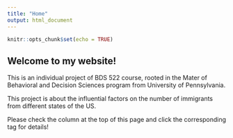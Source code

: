 ```yaml
---
title: "Home"
output: html_document
---
```


```r
knitr::opts_chunk$set(echo = TRUE)
```

## Welcome to my website!

This is an individual project of BDS 522 course, rooted in the Mater of Behavioral and Decision Sciences program from University of Pennsylvania.

This project is about the influential factors on the number of immigrants from different states of the US.

Please check the column at the top of this page and click the corresponding tag for details!